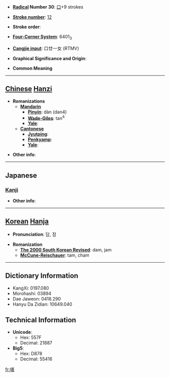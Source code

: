 * '''[[Wiktionary:Chinese radical index| Radical]] Number 30''': [[Wiktionary:Chinese radical index 口|口]]+9 strokes

* '''[[Wiktionary:Chinese total strokes index|Stroke number]]''': [[Wiktionary:Chinese total strokes index 12|12]]

* '''Stroke order''': 

* '''[[Wiktionary:Chinese four corner index|Four-Corner System]]''': 6401<sub>3</sub>

* '''[[Wiktionary:Chinese Cangjie index|Cangjie input]]''': 口廿一女 (RTMV)

* '''Graphical Significance and Origin''': 

* '''Common Meaning'''

----

== [[Chinese]] [[Hanzi]] ==

* '''Romanizations'''
** '''[[Mandarin]]'''
*** '''[[Pinyin]]''': dàn (dan4)
*** '''[[Wade-Giles]]''': tan<sup>4</sup>
*** '''[[Yale]]''': 
** '''[[Cantonese]]'''
*** '''[[Jyutping]]''':
*** '''[[Penkyamp]]''': 
*** '''[[Yale]]''': 

* '''Other info''': 

----

==Japanese==
===[[Kanji]]===
{{kanji|on readings=[[たん]] (tan), [[どん]] (don)
|kun readings=[[ゆたか]] (yutaka)
}}

* '''Other info''':  

----

== [[Korean]] [[Hanja]] ==

* '''Pronunciation''': 담, 잠

* '''Romanization'''
** '''[[The 2000 South Korean Revised Romanization|The 2000 South Korean Revised]]''': dam, jam
** '''[[McCune-Reischauer]]''': tam, cham

----

== Dictionary Information ==

* KangXi: 0197.080
* Morohashi: 03894
* Dae Jaweon: 0418.290
* Hanyu Da Zidian: 10649.040

== Technical Information ==

* '''Unicode''':
** Hex: 557F
** Decimal: 21887
* '''Big5''':
** Hex: D878
** Decimal: 55416

[[fr:啿]]